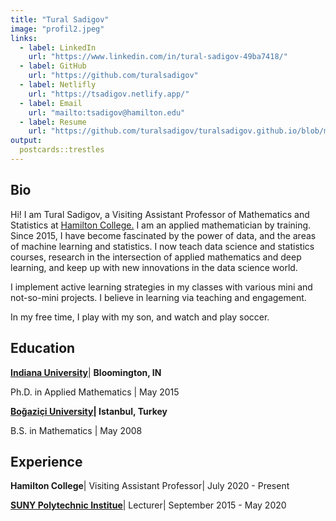 ```yaml
---
title: "Tural Sadigov"
image: "profil2.jpeg"
links:
  - label: LinkedIn
    url: "https://www.linkedin.com/in/tural-sadigov-49ba7418/"
  - label: GitHub
    url: "https://github.com/turalsadigov"
  - label: Netlifly
    url: "https://tsadigov.netlify.app/"
  - label: Email
    url: "mailto:tsadigov@hamilton.edu"
  - label: Resume
    url: "https://github.com/turalsadigov/turalsadigov.github.io/blob/main/CV.pdf"
output:
  postcards::trestles
---
```


## Bio

Hi! I am Tural Sadigov, a Visiting Assistant Professor of Mathematics and Statistics at [Hamilton College.](https://www.hamilton.edu/) I am an applied mathematician by training. Since 2015, I have become fascinated by the power of data, and the areas of machine learning and statistics. I now teach data science and statistics courses, research in the intersection of applied mathematics and deep learning, and keep up with new innovations in the data science world.

I implement active learning strategies in my classes with various mini and not-so-mini projects. I believe in learning via teaching and engagement.

In my free time, I play with my son, and watch and play soccer.

## Education

[**Indiana University**](https://www.indiana.edu/)\| **Bloomington, IN**

Ph.D. in Applied Mathematics \| May 2015

[**Boğaziçi University**](http://www.boun.edu.tr/en_US)**\| Istanbul, Turkey**

B.S. in Mathematics \| May 2008

## Experience

**Hamilton College**\| Visiting Assistant Professor\| July 2020 - Present

[**SUNY Polytechnic Institue**](https://sunypoly.edu/)\| Lecturer\| September 2015 - May 2020
